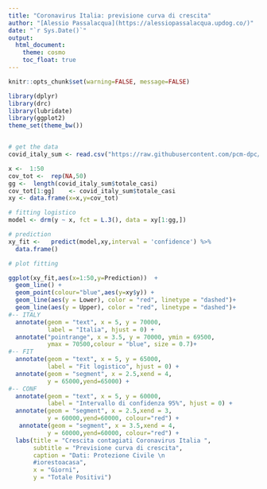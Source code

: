 ```yaml
---
title: "Coronavirus Italia: previsione curva di crescita"
author: "[Alessio Passalacqua](https://alessiopassalacqua.updog.co/)"
date: "`r Sys.Date()`"
output: 
  html_document:
    theme: cosmo
    toc_float: true
---
```


```r
knitr::opts_chunk$set(warning=FALSE, message=FALSE)
```


```r
library(dplyr)
library(drc)
library(lubridate)
library(ggplot2)
theme_set(theme_bw())


# get the data
covid_italy_sum <- read.csv("https://raw.githubusercontent.com/pcm-dpc/COVID-19/master/dati-andamento-nazionale/dpc-covid19-ita-andamento-nazionale.csv")

```

```r
x <-  1:50
cov_tot <-  rep(NA,50)
gg <-  length(covid_italy_sum$totale_casi) 
cov_tot[1:gg]    <- covid_italy_sum$totale_casi
xy <- data.frame(x=x,y=cov_tot)
```


```r
# fitting logistico
model <- drm(y ~ x, fct = L.3(), data = xy[1:gg,])
```


```r
# prediction
xy_fit <-   predict(model,xy,interval = 'confidence') %>%
  data.frame() 
```


```r
# plot fitting

ggplot(xy_fit,aes(x=1:50,y=Prediction))  +
  geom_line() +
  geom_point(colour="blue",aes(y=xy$y)) +
  geom_line(aes(y = Lower), color = "red", linetype = "dashed")+
  geom_line(aes(y = Upper), color = "red", linetype = "dashed")+
#-- ITALY  
  annotate(geom = "text", x = 5, y = 70000,
           label = "Italia", hjust = 0) +
  annotate("pointrange", x = 3.5, y = 70000, ymin = 69500,
           ymax = 70500,colour = "blue", size = 0.7)+
#-- FIT  
  annotate(geom = "text", x = 5, y = 65000,
           label = "Fit logistico", hjust = 0) +
  annotate(geom = "segment", x = 2.5,xend = 4,
           y = 65000,yend=65000) +
#-- CONF
  annotate(geom = "text", x = 5, y = 60000,
           label = "Intervallo di confidenza 95%", hjust = 0) +
  annotate(geom = "segment", x = 2.5,xend = 3,
           y = 60000,yend=60000, colour="red") +
   annotate(geom = "segment", x = 3.5,xend = 4,
           y = 60000,yend=60000, colour="red") +
  labs(title = "Crescita contagiati Coronavirus Italia ",
       subtitle = "Previsione curva di crescita",
       caption = "Dati: Protezione Civile \n
       #iorestoacasa",
       x = "Giorni",
       y = "Totale Positivi")


```

